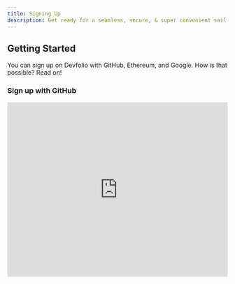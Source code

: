 ```yaml
---
title: Signing Up
description: Get ready for a seamless, secure, & super convenient sail with Devfolio 🚀
---
```


## Getting Started

You can sign up on Devfolio with GitHub, Ethereum, and Google. How is that possible? Read on!


### Sign up with GitHub

<iframe
  width="100%"
  height="400"
  src="https://www.loom.com/embed/edd3dd8de11346f7802554406d3a416a"
  title="Sign up with GitHub"
  frameBorder="0"
  allow="accelerometer; autoplay; clipboard-write; encrypted-media; gyroscope; picture-in-picture"
  allowFullScreen
/>
---

### Sign up with Ethereum

<iframe
  width="100%"
  height="400"
  src="https://www.loom.com/embed/1b4b1b14aeff40488ac4c125194597bd"
  title="Sign up with Ethereum"
  frameBorder="0"
  allow="accelerometer; autoplay; clipboard-write; encrypted-media; gyroscope; picture-in-picture"
  allowFullScreen
/>


### Sign in with Google (Magic Link)

<iframe
  width="100%"
  height="400"
  src="https://www.loom.com/embed/fbf9a7281c04472ca3b97e27642bc6d0"
  title="Sign in with Google"
  frameBorder="0"
  allow="accelerometer; autoplay; clipboard-write; encrypted-media; gyroscope; picture-in-picture"
  allowFullScreen
/>

You can hit the button **"Sign in with magic link"** to sign in.  
This magic link is valid for **30 minutes**.  
If it expires, no worries — just request a new one!


### Link Multiple Accounts

You can link multiple accounts on the platform via **Account Settings**.  
This enables you to sign in and manage all your linked accounts effortlessly.

Connect your accounts here:  
[https://devfolio.co/settings/](https://devfolio.co/settings/)

<iframe
  width="100%"
  height="400"
  src="https://www.loom.com/embed/b9a334ca39294d4097fb2b1014c3b63c"
  title="Link Multiple Accounts"
  frameBorder="0"
  allow="accelerometer; autoplay; clipboard-write; encrypted-media; gyroscope; picture-in-picture"
  allowFullScreen
/>


🎉 **Voila! You're one of us now 😎**
